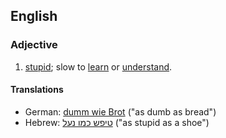 ==English==

===Adjective===
{{en-adj|-|pos=[[thick]] [[as]] [[a]] [[brick]]}}

# [[stupid]]; slow to [[learn]] or [[understand]].

====Translations====
*German: [[dumm wie Brot]] ("as dumb as bread")
*Hebrew: [[טיפש כמו נעל]] ("as stupid as a shoe")